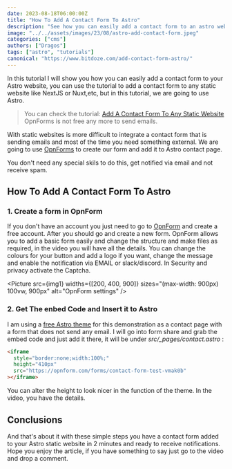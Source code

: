 ```yaml
---
date: 2023-08-18T06:00:00Z
title: "How To Add A Contact Form To Astro"
description: "See how you can easily add a contact form to an astro website or any static website and get notified via email with no spam."
image: "../../assets/images/23/08/astro-add-contact-form.jpeg"
categories: ["cms"]
authors: ["Dragos"]
tags: ["astro", "tutorials"]
canonical: "https://www.bitdoze.com/add-contact-form-astro/"
---
```



In this tutorial I will show you how you can easily add a contact form to your Astro website, you can use the tutorial to add a contact form to any static website like NextJS or Nuxt,etc, but in this tutorial, we are going to use Astro.

> You can check the tutorial: [Add A Contact Form To Any Static Website](https://www.bitdoze.com/add-contact-form-static-websites/) OpnForms is not free any more to send emails.

With static websites is more difficult to integrate a contact form that is sending emails and most of the time you need something external. We are going to use [OpnForms](https://www.bitdoze.com/opnform-open-source/) to create our form and add it to Astro contact page.

You don't need any special skils to do this, get notified via email and not receive spam.

## How To Add A Contact Form To Astro

<YouTubeEmbed
  url="https://www.youtube.com/embed/EhE6H9nCm8U"
  label="OpnForm - Add A Contact Form To Astro Free"
/>

### 1. Create a form in OpnForm

If you don't have an account you just need to go to [OpnForm](https://opnform.com/) and create a free account. After you should go and create a new form.
OpnForm allows you to add a basic form easily and change the structure and make files as required, in the video you will have all the details.
You can change the colours for your button and add a logo if you want, change the message and enable the notification via EMAIL or slack/discord.
In Security and privacy activate the Captcha.

<Picture
  src={img1}
  widths={[200, 400, 900]}
  sizes="(max-width: 900px) 100vw, 900px"
  alt="OpnForm settings"
/>

### 2. Get The enbed Code and Insert it to Astro

I am using a [free Astro theme](https://astro.build/themes/details/bookworm-light/) for this demonstration as a contact page with a form that does not send any email. I will go into form share and grab the embed code and just add it there, it will be under _src/\_pages/contact.astro_ :

```html
<iframe
  style="border:none;width:100%;"
  height="410px"
  src="https://opnform.com/forms/contact-form-test-vmak0b"
></iframe>
```

You can alter the height to look nicer in the function of the theme. In the video, you have the details.

## Conclusions

And that's about it with these simple steps you have a contact form added to your Astro static website in 2 minutes and ready to receive notifications. Hope you enjoy the article, if you have something to say just go to the video and drop a comment.
